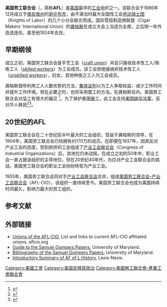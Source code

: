 '''美国劳工联合会'''（{{lang-en|American Federation of Labor}}，简称'''AFL'''）是[[美国|美国]]最早的[[工会|工会]]组织之一。该联合会于1886年12月成立于[[俄亥俄州|俄亥俄州]]的[[哥伦布_(俄亥俄州)|哥伦布市]]，由不满当时最大全国性工会[[劳动骑士团|劳动骑士团]]（Knights of Labor）的几个小分会联合而成。国际雪茄制造商联盟（Cigar Makers' International Union）的[[龚帕斯|龚帕斯]]在成立大会上当选为主席，之后除一年外连选连任，直至他1924年去世。

==早期纲领==
成立之初，美国劳工联合会是手艺工会（[[craft_union|craft union]]）并且只接收技术性工人/熟练工人（[[skilled_workers|skilled workers]]）为工会成员。该工会拒绝接纳非技术性工人（[[unskilled_workers|unskilled workers]]），妇女，其他种族之工人为工会成员。

龚帕斯倡导利用工人人数优势的方法，[[集体谈判|集体谈判]]以为工人争取权益，减少工作时间并提升工作环境。但在必要之时，也将采用罢工的方法。在龚帕斯任内，美国劳工联合会对[[华工|华工]]有很大的偏见
<ref>{{cite book
|last1=Saxton
|first1=Alexander
|date=1995
|title=The Indispensable Enemy: Labor and the Anti-Chinese Movement in California
|url=https://books.google.com/books?id=MvzzUc9knPgC&pg=PA271
|page=271
|publisher=University of California Press
|isbn=0520029054
}}</ref>。为了保护美国[[勞工|勞工]]，此工会支持[[美国排华法案|美国排华法案]]，反对华人移民<ref>{{cite book
|last1=Gompers
|first1=Samuel
|last2=Gutstadt
|first2=Herman
|date=1902
|url=https://catalog.hathitrust.org/Record/002701816
|title=Meat vs. rice; American manhhod against Asiatic coolieism, which shall survive?
|publisher=American Federation of Labor printed as Senate document 137 (1902); reprinted with intro. and appendices by Asiatic Exclusion League, 1908
|website=HathiTrust Digital Library
}}</ref><ref>{{cite book
|date=1901
|url=https://calisphere.org/item/ark:/13030/hb658004br/
|title=Some reasons for Chinese exclusion: Meat vs. rice; American manhood against Asiatic coolieism. Which shall survive?
|publisher=American Federation of Labor
|website=UC Berkeley, Bancroft Library
}}</ref>。

==20世纪的AFL==
美国劳工联合会在二十世纪前半叶最大的工会组织。受益于龚帕斯的领导，在1904年，美国劳工联合会已经拥有约170万的成员。在即便在1937年，因其反对产业工会的态度，受到排挤的工会组成了[[产业工会联合会|产业工会联合会]]（Congress of Industrial Organizations）后，其地位仍未动摇。在成立之初的50年中，职业工会一直占据该组织的主导地位，但在20世纪40年代，为应对产业工会联合会的挑战，美国劳工联合会的职业工会纷纷转型为产业工会。

1955年，美国劳工联合会同对手[[产业工会联合会|产业工会联合会]]合并，组成[[美国劳工联合会-产业工会联合会|美国劳工联合会-产业工会联合会]]（AFL-CIO），该组织一直持续至今。美国劳工联合会也成为美国持续时间最久，影响力最大的劳工组织。

== 参考文献 ==
{{Reflist}}

==外部链接==

* [http://www.aflcio.org/aboutus/unions/ Unions of the AFL-CIO], List and links to current AFL-CIO affiliated unions. aflcio.org
* [http://www.history.umd.edu/Gompers/index.htm Guide to the Samuel Gompers Papers.] University of Maryland.
* [http://www.history.umd.edu/Gompers/index.htm Bibliography of the Samuel Gompers Papers.] University of Maryland.
* [http://www.lexisnexis.com/academic/guides/labor_studies/afl/afla.asp Introductory Summary of AF of L History], Lexis-Nexis.

{{劳联产联}}
{{Authority control}}

[[Category:美國工會|Category:美國工會]]
[[Category:美国反移民政治|Category:美国反移民政治]]
[[Category:美國勞工聯合會-產業工會聯合會|Category:美國勞工聯合會-產業工會聯合會]]